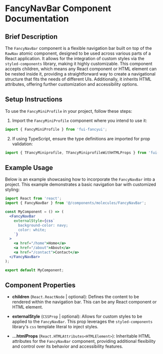 # FancyNavBar Component Documentation

## Brief Description

The `FancyNavBar` component is a flexible navigation bar built on top of the `RawNav` atomic component, designed to be used across various parts of a React application. It allows for the integration of custom styles via the `styled-components` library, making it highly customizable. This component accepts children, which means any React component or HTML element can be nested inside it, providing a straightforward way to create a navigational structure that fits the needs of different UIs. Additionally, it inherits HTML attributes, offering further customization and accessibility options.

## Setup Instructions

To use the `FancyMiniProfile` in your project, follow these steps:

1. Import the `FancyMiniProfile` component where you intend to use it:

```jsx
import { FancyMiniProfile } from 'fui-fancyui';
```

2. If using TypeScript, ensure the type definitions are imported for prop validation:

```jsx
import { TFancyMiniprofile, TFancyMiniprofileWithHTMLProps } from 'fui-fancyui';
```

## Example Usage

Below is an example showcasing how to incorporate the `FancyNavBar` into a project. This example demonstrates a basic navigation bar with customized styling:

```jsx
import React from 'react';
import { FancyNavBar } from '@/components/molecules/FancyNavBar';

const MyComponent = () => (
  <FancyNavBar
    externalStyle={css`
      background-color: navy;
      color: white;
    `}
  >
    <a href="/home">Home</a>
    <a href="/about">About</a>
    <a href="/contact">Contact</a>
  </FancyNavBar>
);

export default MyComponent;
```

## Component Properties

- **children** (`React.ReactNode` | optional): Defines the content to be rendered within the navigation bar. This can be any React component or HTML element.

- **externalStyle** (`CSSProp` | optional): Allows for custom styles to be applied to the `FancyNavBar`. This prop leverages the `styled-components` library's `css` template literal to inject styles.

- **...htmlProps** (`React.HTMLAttributes<HTMLElement>`): Inheritable HTML attributes for the `FancyNavBar` component, providing additional flexibility and control over its behavior and accessibility features.
